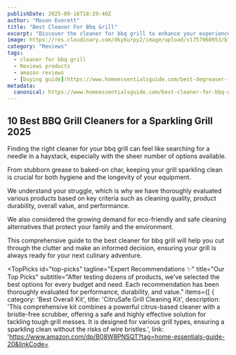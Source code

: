 ```yaml
---
publishDate: 2025-09-16T18:29:40Z
author: "Mason Everett"
title: "Best Cleaner For Bbq Grill"
excerpt: "Discover the cleaner for bbq grill to enhance your experience. Find top solutions based on thorough testing and reviews."
image: https://res.cloudinary.com/dky6urpy2/image/upload/v1757960953/blog_image_1757960953_nm9v0p.webp
category: "Reviews"
tags:
  - cleaner for bbq grill
  - Reviews products
  - amazon reviews
  - [buying guide](https://www.homeessentialsguide.com/best-degreaser-for-bbq-grill)
metadata:
  canonical: https://www.homeessentialsguide.com/best-cleaner-for-bbq-grill
---
```



## 10 Best BBQ Grill Cleaners for a Sparkling Grill 2025

<p>Finding the right cleaner for your bbq grill can feel like searching for a needle in a haystack, especially with the sheer number of options available.</p>
<p>From stubborn grease to baked-on char, keeping your grill sparkling clean is crucial for both hygiene and the longevity of your equipment.</p>
<p>We understand your struggle, which is why we have thoroughly evaluated various products based on key criteria such as cleaning quality, product durability, overall value, and performance.</p>
<p>We also considered the growing demand for eco-friendly and safe cleaning alternatives that protect your family and the environment.</p>
<p>This comprehensive guide to the best cleaner for bbq grill will help you cut through the clutter and make an informed decision, ensuring your grill is always ready for your next culinary adventure.</p>

<TopPicks
  id="top-picks"
  tagline="Expert Recommendations ✨"
  title="Our Top Picks"
  subtitle="After testing dozens of products, we've selected the best options for every budget and need. Each recommendation has been thoroughly evaluated for performance, durability, and value."
  items={[
    {
      category: 'Best Overall Kit',
      title: 'CitruSafe Grill Cleaning Kit',
      description: 'This comprehensive kit combines a powerful citrus-based cleaner with a bristle-free scrubber, offering a safe and highly effective solution for tackling tough grill messes. It is designed for various grill types, ensuring a sparkling clean without the risks of wire bristles.',
      link: 'https://www.amazon.com/dp/B08W8PNSQT?tag=home-essentials-guide-20&linkCode=